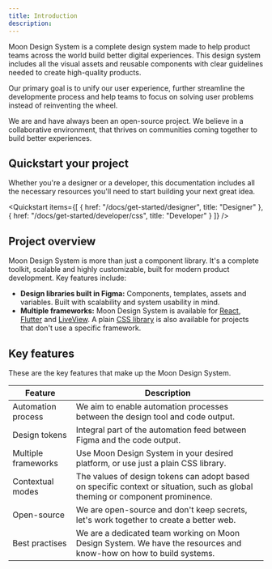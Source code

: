 ```yaml
---
title: Introduction
description:
---
```

Moon Design System is a complete design system made to help product teams across the world build better digital experiences. This design system includes all the visual assets and reusable components with clear guidelines needed to create high-quality products.

Our primary goal is to unify our user experience, further streamline the developmente process and help teams to focus on solving user problems instead of reinventing the wheel.

We are and have always been an open-source project. We believe in a collaborative environment, that thrives on communities coming together to build better experiences.

## Quickstart your project

Whether you're a designer or a developer, this documentation includes all the necessary resources you'll need to start building your next great idea.

<Quickstart
  items={[
    {
      href: "/docs/get-started/designer",
      title: "Designer"
    },
    {
      href: "/docs/get-started/developer/css",
      title: "Developer"
    }
  ]}
/>



## Project overview

Moon Design System is more than just a component library. It's a complete toolkit, scalable and highly customizable, built for modern product development. Key features include:

- **Design libraries built in Figma:** Components, templates, assets and variables. Built with scalability and system usability in mind.
- **Multiple frameworks:** Moon Design System is available for [React](https://react.moon.io/?path=/docs/installation-guide--docs), [Flutter](https://flutter.moon.io/) and [LiveView](https://liveview.moon.io/). A plain [CSS library](https://ui.moon.io/) is also available for projects that don't use a specific framework.


## Key features

These are the key features that make up the Moon Design System.

| **Feature**                   | **Description**                                          |
|-------------------------------|----------------------------------------------------------|
| Automation process            | We aim to enable automation processes between the design tool and code output. |
| Design tokens                 | Integral part of the automation feed between Figma and the code output. |
| Multiple frameworks           | Use Moon Design System in your desired platform, or use just a plain CSS library. |
| Contextual modes              | The values of design tokens can adopt based on specific context or situation, such as global theming or component prominence.   |
| Open-source                   | We are open-source and don't keep secrets, let's work together to create a better web. |
| Best practises                | We are a dedicated team working on Moon Design System. We have the resources and know-how on how to build systems. |
